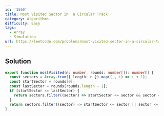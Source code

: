 ```yaml
---
id: '1560'
title: Most Visited Sector in  a Circular Track
category: Algorithms
difficulty: Easy
tags:
  - Array
  - Simulation
url: https://leetcode.com/problems/most-visited-sector-in-a-circular-track
---
```


## Solution

```typescript showLineNumbers
export function mostVisited(n: number, rounds: number[]): number[] {
  const sectors = Array.from({ length: n }).map((_, i) => i + 1);
  const startSector = rounds[0];
  const lastSector = rounds[rounds.length - 1];
  if (startSector <= lastSector) {
    return sectors.filter((sector) => startSector <= sector && sector <= lastSector);
  }
  return sectors.filter((sector) => startSector <= sector || sector <= lastSector);
}
```
